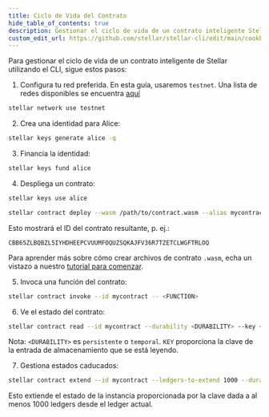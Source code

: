 ```yaml
---
title: Ciclo de Vida del Contrato
hide_table_of_contents: true
description: Gestionar el ciclo de vida de un contrato inteligente Stellar utilizando la CLI
custom_edit_url: https://github.com/stellar/stellar-cli/edit/main/cookbook/contract-lifecycle.mdx
---
```


Para gestionar el ciclo de vida de un contrato inteligente de Stellar utilizando el CLI, sigue estos pasos:

1. Configura tu red preferida. En esta guía, usaremos `testnet`. Una lista de redes disponibles se encuentra [aquí](https://developers.stellar.org/docs/networks)

```bash
stellar network use testnet
```

2. Crea una identidad para Alice:

```bash
stellar keys generate alice -q
```

3. Financia la identidad:

```bash
stellar keys fund alice
```

4. Despliega un contrato:

```bash
stellar keys use alice
```

```bash
stellar contract deploy --wasm /path/to/contract.wasm --alias mycontract
```

Esto mostrará el ID del contrato resultante, p. ej.:

```
CBB65ZLBQBZL5IYHDHEEPCVUUMFOQUZSQKAJFV36R7TZETCLWGFTRLOQ
```

Para aprender más sobre cómo crear archivos de contrato `.wasm`, echa un vistazo a nuestro [tutorial para comenzar](https://developers.stellar.org/docs/build/smart-contracts/getting-started/setup).

5. Invoca una función del contrato:

```bash
stellar contract invoke --id mycontract -- <FUNCTION>
```

6. Ve el estado del contrato:

```bash
stellar contract read --id mycontract --durability <DURABILITY> --key <KEY>
```

Nota: `<DURABILITY>` es `persistente` o `temporal`. `KEY` proporciona la clave de la entrada de almacenamiento que se está leyendo.

7. Gestiona estados caducados:

```bash
stellar contract extend --id mycontract --ledgers-to-extend 1000 --durability <DURABILITY> --key <KEY>
```

Esto extiende el estado de la instancia proporcionada por la clave dada a al menos 1000 ledgers desde el ledger actual.
